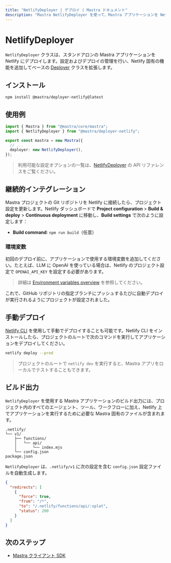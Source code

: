 ```yaml
---
title: "NetlifyDeployer | デプロイ | Mastra ドキュメント"
description: "Mastra NetlifyDeployer を使って、Mastra アプリケーションを Netlify にデプロイする方法を学びましょう"
---
```


# NetlifyDeployer

`NetlifyDeployer` クラスは、スタンドアロンの Mastra アプリケーションを Netlify にデプロイします。設定およびデプロイの管理を行い、Netlify 固有の機能を追加してベースの [Deployer](/reference/deployer/) クラスを拡張します。

## インストール

```bash copy
npm install @mastra/deployer-netlify@latest
```


## 使用例

```typescript title="src/mastra/index.ts" showLineNumbers copy
import { Mastra } from "@mastra/core/mastra";
import { NetlifyDeployer } from "@mastra/deployer-netlify";

export const mastra = new Mastra({
  // ...
  deployer: new NetlifyDeployer(),
});
```

> 利用可能な設定オプションの一覧は、[NetlifyDeployer](/reference/deployer/netlify) の API リファレンスをご覧ください。


## 継続的インテグレーション

Mastra プロジェクトの Git リポジトリを Netlify に接続したら、プロジェクト設定を更新します。Netlify ダッシュボードで **Project configuration** > **Build & deploy** > **Continuous deployment** に移動し、**Build settings** で次のように設定します：

- **Build command**: `npm run build`（任意）

### 環境変数

初回のデプロイ前に、アプリケーションで使用する環境変数を追加してください。たとえば、LLM に OpenAI を使っている場合は、Netlify のプロジェクト設定で `OPENAI_API_KEY` を設定する必要があります。

> 詳細は [Environment variables overview](https://docs.netlify.com/environment-variables/overview/) を参照してください。

これで、GitHub リポジトリの指定ブランチにプッシュするたびに自動デプロイが実行されるようにプロジェクトが設定されました。

## 手動デプロイ

[Netlify CLI](https://docs.netlify.com/cli/get-started/) を使用して手動でデプロイすることも可能です。Netlify CLI をインストールしたら、プロジェクトのルートで次のコマンドを実行してアプリケーションをデプロイしてください。

```bash copy
netlify deploy --prod
```

> プロジェクトのルートで `netlify dev` を実行すると、Mastra アプリをローカルでテストすることもできます。


## ビルド出力

`NetlifyDeployer` を使用する Mastra アプリケーションのビルド出力には、プロジェクト内のすべてのエージェント、ツール、ワークフローに加え、Netlify 上でアプリケーションを実行するために必要な Mastra 固有のファイルが含まれます。

```
.netlify/
└── v1/
    ├── functions/
    │   └── api/
    │       └── index.mjs
    └── config.json
package.json
```

`NetlifyDeployer` は、`.netlify/v1` に次の設定を含む `config.json` 設定ファイルを自動生成します。

```json
{
  "redirects": [
    {
      "force": true,
      "from": "/*",
      "to": "/.netlify/functions/api/:splat",
      "status": 200
    }
  ]
}
```


## 次のステップ

- [Mastra クライアント SDK](/reference/client-js/mastra-client)